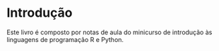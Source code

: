 # Introdução {.unnumbered}

Este livro é composto por notas de aula do minicurso de introdução às linguagens de programação R e Python.

<!-- See @knuth84 for additional discussion of literate programming. -->